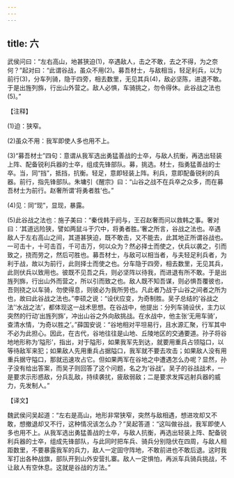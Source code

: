 ```yaml
---
---
---
```

title: 六
---



武侯问曰：“左右高山，地甚狭迫(1)，卒遇敌人，击之不敢，去之不得，为之奈何？”起对曰：“此谓谷战，虽众不用(2)。募吾材士，与敌相当，轻足利兵，以为前行(3)，分车列骑，隐于四旁，相去数里，无见其兵(4)，敌必坚陈，进退不敢。于是出旌列旆，行出山外营之。敌人必惧，车骑挑之，勿令得休。此谷战之法也(5)。”

【注释】

(1)迫：狭窄。

(2)虽众不用：我军即使人多也用不上。

(3)“募吾材士”四句：意谓从我军选出勇猛善战的士卒，与敌人抗衡，再选出轻装上阵、配备锐利兵器的士卒，组成先锋部队。募，挑选。材士，指勇猛善战的士卒。当，同“挡”，抵挡，抗衡。轻足，意即轻装上阵。利兵，意即配备锐利的兵器。前行，指先锋部队。朱墉引《醒宗》曰：“山谷之战不在兵卒之众多，而在募吾材士为前行。赵奢所谓‘将勇者胜’也。”

(4)见：同“现”，显现，暴露。

(5)此谷战之法也：施子美曰：“秦伐韩于阏与，王召赵奢而问以救韩之事。奢对曰：‘其道远险狭，譬如两鼠斗于穴中，将勇者胜。’奢之所言，谷战之法也。卒遇敌人于左右高山之间，其道甚狭迫，既不敢击，又不能去，此其地正所谓谷战也。一可击十，十可击百，千可击万，何以众为？然必择士而使之，伏兵以袭之，引而致之，挠而劳之，然后可胜也。募吾材士，与敌可以相当者，与夫轻足利兵者，为利于战，故以为前行，此则择士而使之也。分车隐于四旁，相去数里，无见其兵，此则伏兵以致用也。彼既不见吾之兵，则必坚阵以待我，而进退有所不敢。于是出旌列旆，行出山外而营之，所以引而致之也。敌人既不知吾谋，则必惧吾覆彼也，吾则挠之以车骑，勿使得息，则彼必为我所劳也。凡此者乃战于山谷之间者之所为也，故曰此谷战之法也。”李硕之说：“设伏应变，为奇制胜。吴子总结的‘谷战之法’‘水战之法’，都体现这一战术思想。在谷战中，他提出：分列车骑设伏，主力以突然的行动‘出旌列旆’，冲出山谷之外向敌挑战。在水战中，他主张‘无用车骑’，查清水情，‘为奇以胜之’。”薛国安说：“谷地相对平坦易行，且水源汇聚，行军其中不必为此担心。因此，在古代，谷地往往是山地、丘陵地区的交通要道。孙子将谷地地形称为‘隘形’，指出，对于隘形，如果我军先到达，就要用重兵占领隘口，以等待敌军来犯；如果敌人先用重兵占据隘口，我军就不要去攻击；如果敌人没有用重兵据守隘口，那就迅速攻占它。但如果两军在谷地之中遭遇怎么办呢？显然，孙子没有给出答案，而吴子则回答了这个问题，名之为‘谷战’。吴子的谷战战术，一是要求示形惑敌，分兵乱敌，持续袭扰，疲敌弱敌；二是要求发挥远射兵器的威力，先发制人。”

【译文】

魏武侯问吴起道：“左右是高山，地形非常狭窄，突然与敌相遇，想进攻却又不敢，想撤退却又不行，这种情况该怎么办？”吴起答道：“这叫做谷战，我军即使人多也用不上。从我军选出勇猛善战的士卒，与敌人抗衡，再选出轻装上阵、配备锐利兵器的士卒，组成先锋部队，与此同时把车兵、骑兵分别隐伏在四周，与敌人相距数里，不要暴露我军的兵力，敌人一定固守阵地，不敢前进也不敢后退。这时我军打出各种战旗，部队开到山外安营扎寨。敌人一定惧怕，再派车兵骑兵挑战，不让敌人有空休息。这就是谷战的方法。”
